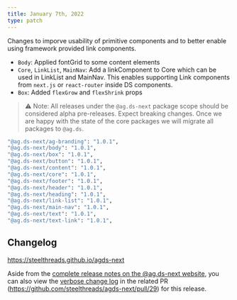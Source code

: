 ```yaml
---
title: January 7th, 2022
type: patch
---
```


Changes to imporve usability of primitive components and to better enable using framework provided link components.

- `Body`: Applied fontGrid to some content elements
- `Core`, `LinkList`, `MainNav`: Add a linkComponent to Core which can be used in LinkList and MainNav. This enables supporting Link components from `next.js` or `react-router` inside DS components.
- `Box`: Added `flexGrow` and `flexShrink` props

> ⚠️ Note: All releases under the `@ag.ds-next` package scope should be considered alpha pre-releases. Expect breaking changes. Once we are happy with the state of the core packages we will migrate all packages to `@ag.ds`.

```sh
"@ag.ds-next/ag-branding": "1.0.1",
"@ag.ds-next/body": "1.0.1",
"@ag.ds-next/box": "1.0.1",
"@ag.ds-next/button": "1.0.1",
"@ag.ds-next/content": "1.0.1",
"@ag.ds-next/core": "1.0.1",
"@ag.ds-next/footer": "1.0.1",
"@ag.ds-next/header": "1.0.1",
"@ag.ds-next/heading": "1.0.1",
"@ag.ds-next/link-list": "1.0.1",
"@ag.ds-next/main-nav": "1.0.1",
"@ag.ds-next/text": "1.0.1",
"@ag.ds-next/text-link": "1.0.1",
```

## Changelog

https://steelthreads.github.io/agds-next

Aside from the [complete release notes on the @ag.ds-next website](https://steelthreads.github.io/agds-next/releases/2022-01-07), you can also view the [verbose change log](https://github.com/steelthreads/agds-next/pull/29) in the related PR (https://github.com/steelthreads/agds-next/pull/29) for this release.
